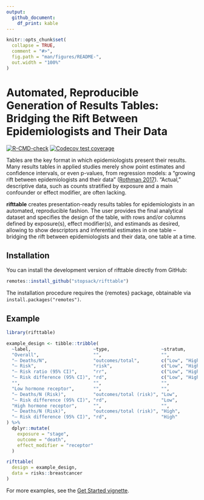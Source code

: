 ```yaml
---
output: 
  github_document:
    df_print: kable
---
```


<!-- README.md is generated from README.Rmd. Please edit that file -->

```r
knitr::opts_chunk$set(
  collapse = TRUE,
  comment = "#>",
  fig.path = "man/figures/README-",
  out.width = "100%"
)
```

# Automated, Reproducible Generation of Results Tables: Bridging the Rift Between Epidemiologists and Their Data

<!-- badges: start -->
[![R-CMD-check](https://github.com/stopsack/rifttable/actions/workflows/R-CMD-check.yaml/badge.svg)](https://github.com/stopsack/rifttable/actions/workflows/R-CMD-check.yaml)
[![Codecov test coverage](https://codecov.io/gh/stopsack/rifttable/branch/main/graph/badge.svg)](https://app.codecov.io/gh/stopsack/rifttable?branch=main)
<!-- badges: end -->

Tables are the key format in which epidemiologists present their results. Many results tables in applied studies merely show point estimates and confidence intervals, or even p-values, from regression models: a “growing rift between epidemiologists and their data” ([Rothman 2017](https://doi.org/10.1007/s10654-017-0314-3)). “Actual,” descriptive data, such as counts stratified by exposure and a main confounder or effect modifier, are often lacking. 

**rifttable** creates presentation-ready results tables for epidemiologists in an automated, reproducible fashion. The user provides the final analytical dataset and specifies the design of the table, with rows and/or columns defined by exposure(s), effect modifier(s), and estimands as desired, allowing to show descriptors and inferential estimates in one table -- bridging the rift between epidemiologists and their data, one table at a time.


## Installation

You can install the development version of rifttable directly from GitHub:

``` r
remotes::install_github("stopsack/rifttable")
```

The installation procedure requires the {remotes} package, obtainable via `install.packages("remotes")`.


## Example

```r
library(rifttable)

example_design <- tibble::tribble(
  ~label,                       ~type,                   ~stratum,
  "Overall",                    "",                      "",
  "– Deaths/N",                 "outcomes/total",        c("Low", "High"),
  "– Risk",                     "risk",                  c("Low", "High"),
  "– Risk ratio (95% CI)",      "rr",                    c("Low", "High"),
  "– Risk difference (95% CI)", "rd",                    c("Low", "High"),
  "",                           "",                      "",
  "Low hormone receptor",       "",                      "",
  "– Deaths/N (Risk)",          "outcomes/total (risk)", "Low",
  "– Risk difference (95% CI)", "rd",                    "Low",
  "High hormone receptor",      "",                      "",
  "– Deaths/N (Risk)",          "outcomes/total (risk)", "High",
  "– Risk difference (95% CI)", "rd",                    "High"
) %>%
  dplyr::mutate(
    exposure = "stage",
    outcome = "death",
    effect_modifier = "receptor"
  )

rifttable(
  design = example_design,
  data = risks::breastcancer
)
```

For more examples, see the [Get Started vignette](https://stopsack.github.io/rifttable/articles/rifttable.html).

